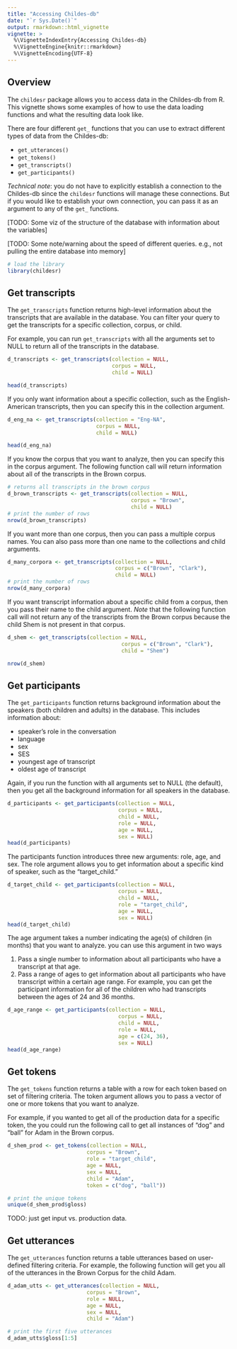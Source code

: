 ```yaml
---
title: "Accessing Childes-db"
date: "`r Sys.Date()`"
output: rmarkdown::html_vignette
vignette: >
  %\VignetteIndexEntry{Accessing Childes-db}
  %\VignetteEngine{knitr::rmarkdown}
  %\VignetteEncoding{UTF-8}
---
```


## Overview

The `childesr` package allows you to access data in the Childes-db from R. This vignette shows some examples of how to use the data loading functions and what the resulting data look like.

There are four different `get_` functions that you can use to extract different types of data from the Childes-db: 

* `get_utterances()`
* `get_tokens()`
* `get_transcripts()`
* `get_participants()`

*Technical note*: you do not have to explicitly establish a connection to the Childes-db since the `childesr` functions will manage these connections. But if you would like to establish your own connection, you can pass it as an argument to any of the `get_` functions.

[TODO: Some viz of the structure of the database with information about the variables]

[TODO: Some note/warning about the speed of different queries. e.g., not pulling the entire database into memory] 

```r
# load the library
library(childesr)
```

## Get transcripts

The `get_transcripts` function returns high-level information about the transcripts that are available in the database. You can filter your query to get the transcripts for a specific collection, corpus, or child. 

For example, you can run `get_transcripts` with all the arguments set to NULL to return all of the transcripts in the database.

```r
d_transcripts <- get_transcripts(collection = NULL, 
                                 corpus = NULL, 
                                 child = NULL)

head(d_transcripts)
```

If you only want information about a specific collection, such as the English-American transcripts, then you can specify this in the collection argument. 

```r
d_eng_na <- get_transcripts(collection = "Eng-NA", 
                            corpus = NULL, 
                            child = NULL)

head(d_eng_na)
```

If you know the corpus that you want to analyze, then you can specify this in the corpus argument. The following function call will return information about all of the transcripts in the Brown corpus.

```r
# returns all transcripts in the brown corpus
d_brown_transcripts <- get_transcripts(collection = NULL, 
                                       corpus = "Brown", 
                                       child = NULL)
# print the number of rows
nrow(d_brown_transcripts)
```

If you want more than one corpus, then you can pass a multiple corpus names. You can also pass more than one name to the collections and child arguments.

```r
d_many_corpora <- get_transcripts(collection = NULL, 
                                  corpus = c("Brown", "Clark"), 
                                  child = NULL)
# print the number of rows
nrow(d_many_corpora)
```

If you want transcript information about a specific child from a corpus, then you pass their name to the child argument. *Note* that the following function call will not return any of the transcripts from the Brown corpus because the child Shem is not present in that corpus. 

```r
d_shem <- get_transcripts(collection = NULL, 
                                    corpus = c("Brown", "Clark"), 
                                    child = "Shem")

nrow(d_shem)
```

## Get participants

The `get_participants` function returns background information about the speakers (both children and adults) in the database. This includes information about:
  
  * speaker's role in the conversation
  * language
  * sex
  * SES
  * youngest age of transcript
  * oldest age of transcript

Again, if you run the function with all arguments set to NULL (the default), then you get all the background information for all speakers in the database.

```r
d_participants <- get_participants(collection = NULL, 
                                   corpus = NULL, 
                                   child = NULL,
                                   role = NULL, 
                                   age = NULL, 
                                   sex = NULL)
head(d_participants)
```

The participants function introduces three new arguments: role, age, and sex. The role argument allows you to get information about a specific kind of speaker, such as the "target_child." 

```r
d_target_child <- get_participants(collection = NULL, 
                                   corpus = NULL, 
                                   child = NULL,
                                   role = "target_child", 
                                   age = NULL, 
                                   sex = NULL)
head(d_target_child)
```

The age argument takes a number indicating the age(s) of children (in months) that you want to analyze. you can use this argument in two ways 

  1. Pass a single number to information about all participants who have a transcript at that age. 
  2. Pass a range of ages to get information about all participants who have transcript within a certain age range. 
For example, you can get the participant information for all of the children who had transcripts between the ages of 24 and 36 months. 

```r
d_age_range <- get_participants(collection = NULL, 
                                   corpus = NULL, 
                                   child = NULL,
                                   role = NULL, 
                                   age = c(24, 36), 
                                   sex = NULL)
head(d_age_range)
```
  
## Get tokens

The `get_tokens` function returns a table with a row for each token based on set of filtering criteria. The token argument allows you to pass a vector of one or more tokens that you want to analyze.

For example, if you wanted to get all of the production data for a specific token, the you could run the following call to get all instances of "dog" and "ball" for Adam in the Brown corpus. 

```r
d_shem_prod <- get_tokens(collection = NULL, 
                         corpus = "Brown", 
                         role = "target_child",
                         age = NULL, 
                         sex = NULL, 
                         child = "Adam",
                         token = c("dog", "ball"))

# print the unique tokens
unique(d_shem_prod$gloss)
```  

TODO: just get input vs. production data. 

## Get utterances

The `get_utterances` function returns a table utterances based on user-defined filtering criteria. For example, the following function will get you all of the utterances in the Brown Corpus for the child Adam. 

```r
d_adam_utts <- get_utterances(collection = NULL, 
                         corpus = "Brown", 
                         role = NULL,
                         age = NULL, 
                         sex = NULL, 
                         child = "Adam")

# print the first five utterances
d_adam_utts$gloss[1:5]
```

